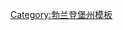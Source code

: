 {{Navbox
|bodyclass=hlist

|name=波茨坦-米特尔马克县行政区划
|title=[[德国]][[勃兰登堡州]][[波茨坦-米特尔马克县]]行政区划
|image=[[File:Wappen des Landkreises Potsdam-Mittelmark.svg|60px|波茨坦-米特尔马克县县徽]]
|above=
|group1=城市[[市镇 (德国)|市镇]]
|list1=
*'''[[巴特贝尔齐希]]'''
*[[贝利茨]]
*[[布吕克]]
*[[哈弗尔塞]]
*[[尼梅克]]
*[[泰尔托]]
*[[特罗伊恩布里岑]]
*[[韦尔德]]
*[[齐萨尔]]
|group2=其他[[市镇 (德国)|市镇]]
|list2=
*[[贝茨塞]]
*[[贝茨塞海德]]
*[[本斯多夫]]
*[[博尔克海德]]
*[[博尔克瓦尔德]]
*[[布考塔尔]]
*[[戈尔措 (波茨坦-米特尔马克县)|戈尔措]]
*[[格尔茨克]]
*[[格雷本]]
*[[大克罗伊茨]]
*[[小马赫诺]]
*[[克洛斯特莱宁]]
*[[林特 (勃兰登堡州)|林特]]
*[[米兴多夫]]
*[[米伦弗利斯]]
*[[努特塔尔]]
*[[佩沃辛]]
*[[普拉讷布鲁赫]]
*[[普拉讷塔尔]]
*[[拉本施泰因]]
*[[罗瑟瑙]]
*[[罗斯科]]
*[[施维洛塞]]
*[[塞迪讷塞]]
*[[施塔恩斯多夫]]
*[[文茨洛]]
*[[维森堡]]
*[[沃林 (勃兰登堡州)|沃林]]
*[[武斯特维茨]]
|below=
}}<noinclude>
[[Category:勃兰登堡州模板]]
</noinclude>